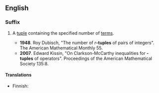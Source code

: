 ==English==

===Suffix===
{{en-noun}}

# {{mathematics}} A [[tuple]] containing the specified number of [[term]]s.
#*'''1948'''. Roy Dubisch, "The number of ''r'''''-tuples''' of pairs of integers". The American Mathematical Monthly 55.
#*'''2007'''. Edward Kissin, "On Clarkson-McCarthy inequalities for {{n}}'''-tuples''' of operators". Proceedings of the American Mathematical Society 135:8.

====Translations====
{{trans-top|suffix: tuple with the specified number terms}}
* Finnish: {{t-|fi|-kertainen}}
{{trans-mid}}
{{trans-bottom}}